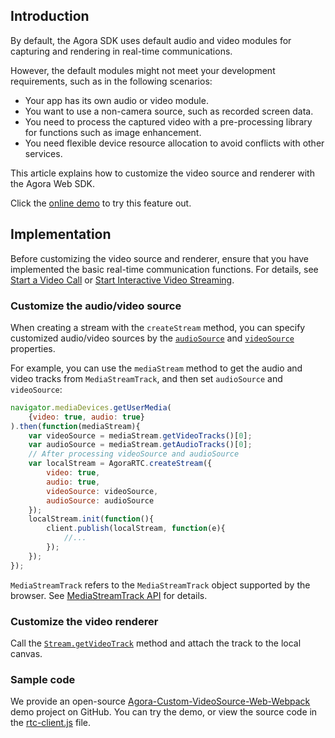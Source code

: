 <PlatformWrapper platform="web">

## Introduction

By default, the Agora SDK uses default audio and video modules for capturing and rendering in real-time communications.

However, the default modules might not meet your development requirements, such as in the following scenarios:

- Your app has its own audio or video module.
- You want to use a non-camera source, such as recorded screen data.
- You need to process the captured video with a pre-processing library for functions such as image enhancement.
- You need flexible device resource allocation to avoid conflicts with other services.

This article explains how to customize the video source and renderer with the Agora Web SDK.


<div class="alert info">Click the <a href="https://webdemo.agora.io/agora-web-showcase/examples/Agora-Custom-VideoSource-Web/">online demo</a> to try this feature out.</div>

## Implementation

Before customizing the video source and renderer, ensure that you have implemented the basic real-time communication functions. For details, see [Start a Video Call](/3.x/video-calling/quickstart-guide/get-started-sdk) or [Start Interactive Video Streaming](../quickstart-guide/start-video-streaming).

### Customize the audio/video source

When creating a stream with the `createStream` method, you can specify customized audio/video sources by the [`audioSource`](https://docs.agora.io/en/Interactive%20Broadcast/API%20Reference/web/interfaces/agorartc.streamspec.html#audiosource) and [`videoSource`](https://docs.agora.io/en/Interactive%20Broadcast/API%20Reference/web/interfaces/agorartc.streamspec.html#videosource) properties.

For example, you can use the `mediaStream` method to get the audio and video tracks from `MediaStreamTrack`, and then set `audioSource` and `videoSource`:

```javascript
navigator.mediaDevices.getUserMedia(
    {video: true, audio: true}
).then(function(mediaStream){
    var videoSource = mediaStream.getVideoTracks()[0];
    var audioSource = mediaStream.getAudioTracks()[0];
    // After processing videoSource and audioSource
    var localStream = AgoraRTC.createStream({
        video: true,
        audio: true,
        videoSource: videoSource,
        audioSource: audioSource
    });
    localStream.init(function(){
        client.publish(localStream, function(e){
            //...
        });
    });
});
```

<div class="alert info"><code>MediaStreamTrack</code> refers to the <code>MediaStreamTrack</code> object supported by the browser. See <a href="https://developer.mozilla.org/en-US/docs/Web/API/MediaStreamTrack">MediaStreamTrack API</a> for details.</div>


### Customize the video renderer

Call the [`Stream.getVideoTrack`](https://docs.agora.io/en/Interactive%20Broadcast/API%20Reference/web/interfaces/agorartc.stream.html#getvideotrack) method and attach the track to the local canvas.

### Sample code

We provide an open-source [Agora-Custom-VideoSource-Web-Webpack](https://github.com/AgoraIO/Advanced-Video/tree/master/Web/Agora-Custom-VideoSource-Web-Webpack) demo project on GitHub. You can try the demo, or view the source code in the [rtc-client.js](https://github.com/AgoraIO/Advanced-Video/blob/master/Web/Agora-Custom-VideoSource-Web-Webpack/src/rtc-client.js) file.

</PlatformWrapper>